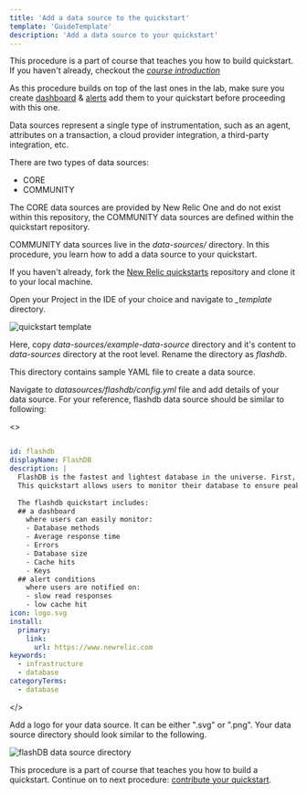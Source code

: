 ```yaml
---
title: 'Add a data source to the quickstart'
template: 'GuideTemplate'
description: 'Add a data source to your quickstart'
---
```


<Callout variant="course">

This procedure is a part of course that teaches you how to build quickstart. If you haven't already, checkout the [_course introduction_](/contribute-to-quickstarts)

As this procedure builds on top of the last ones in the lab, make sure you create [dashboard](/contribute-to-quickstarts/create-dashboard) & [alerts](/contribute-to-quickstarts/create-alerts) add them to your quickstart before proceeding with this one.

</Callout>

Data sources represent a single type of instrumentation, such as an agent, attributes on a transaction, a cloud provider integration, a third-party integration, etc. 

There are two types of data sources:

- CORE
- COMMUNITY

The CORE data sources are provided by New Relic One and do not exist within this repository, the COMMUNITY data sources are defined within the quickstart repository.

COMMUNITY data sources live in the _data-sources/_ directory. In this procedure, you learn how to add a data source to your quickstart.

<Steps>

<Step>

If you haven't already, fork the [New Relic quickstarts](https://github.com/newrelic/newrelic-quickstarts) repository and clone it to your local machine.

</Step>

<Step>

Open your Project in the IDE of your choice and navigate to _\_template_ directory. 

![quickstart template](../../../images/contribute-to-quickstarts/quickstart-template-directory.png)

</Step>

<Step>

Here, copy _data-sources/example-data-source_ directory and it's content to _data-sources_ directory at the root level. Rename the directory as _flashdb_.

This directory contains sample YAML file to create a data source. 

</Step>

<Step>

Navigate to _datasources/flashdb/config.yml_ file and add details of your data source. For your reference, flashdb data source should be similar to following:

<>

```yml

id: flashdb
displayName: FlashDB
description: |
  FlashDB is the fastest and lightest database in the universe. First, it can handle a large number of concurrent users without slowing down. Second, it has a very low latency, so queries are processed quickly. And finally, it scales easily as your data grows.
  This quickstart allows users to monitor their database to ensure peak performance. It also notifies you if there's any problem the database. 
  
  The flashdb quickstart includes: 
  ## a dashboard 
    where users can easily monitor:
    - Database methods
    - Average response time
    - Errors
    - Database size
    - Cache hits
    - Keys
  ## alert conditions
    where users are notified on:
    - slow read responses
    - low cache hit 
icon: logo.svg
install:
  primary:
    link:
      url: https://www.newrelic.com
keywords:
  - infrastructure
  - database
categoryTerms:
  - database

```

</>

</Step>

<Step>

Add a logo for your data source. It can be either ".svg" or ".png". Your data source directory should look similar to the following.

![flashDB data source directory](../../../images/contribute-to-quickstarts/flashdb-datasource-directory.png)

</Step>

</Steps>

<Callout variant="course" title="Lab">

This procedure is a part of course that teaches you how to build a quickstart. Continue on to next procedure: [contribute your quickstart](/contribute-to-quickstarts/build-a-quickstart/contribute-quickstart).

</Callout>